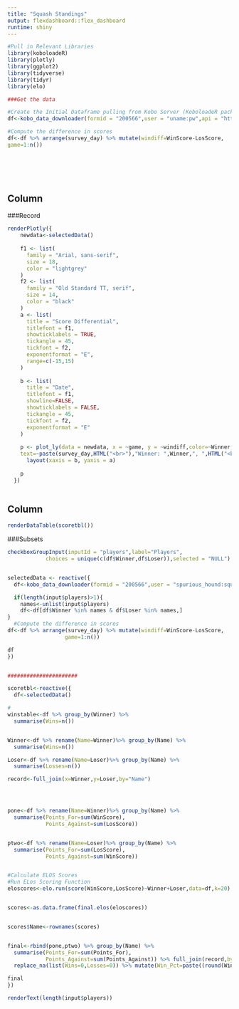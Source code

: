 ```yaml
---
title: "Squash Standings"
output: flexdashboard::flex_dashboard
runtime: shiny
---
```


```r


#Pull in Relevant Libraries
library(koboloadeR)
library(plotly)
library(ggplot2)
library(tidyverse)
library(tidyr)
library(elo)

###Get the data

#Create the Initial Dataframe pulling from Kobo Server (KoboloadeR package)
df<-kobo_data_downloader(formid = "200566",user = "uname:pw",api = "https://kc.humanitarianresponse.info/api/v1/")

#Compute the difference in scores
df<-df %>% arrange(survey_day) %>% mutate(windiff=WinScore-LosScore,
game=1:n())




  
```

Column {data-width=600}
---------------------------
###Record
```r

renderPlotly({
    newdata<-selectedData()
    
    f1 <- list(
      family = "Arial, sans-serif",
      size = 18,
      color = "lightgrey"
    )
    f2 <- list(
      family = "Old Standard TT, serif",
      size = 14,
      color = "black"
    )
    a <- list(
      title = "Score Differential",
      titlefont = f1,
      showticklabels = TRUE,
      tickangle = 45,
      tickfont = f2,
      exponentformat = "E",
      range=c(-15,15)
    )
    
    b <- list(
      title = "Date",
      titlefont = f1,
      showline=FALSE,
      showticklabels = FALSE,
      tickangle = 45,
      tickfont = f2,
      exponentformat = "E"
    )
    
    p <- plot_ly(data = newdata, x = ~game, y = ~windiff,color=~Winner,colors="Set1", hoverinfo = 'text',
    text=~paste(survey_day,HTML("<br>"),"Winner: ",Winner,", ",HTML("<br>"),"Loser: ", Loser,", ",HTML("<br>"), "Differential: ",windiff,sep = ""), marker=list(size=10)) %>%
      layout(xaxis = b, yaxis = a)
    
    p
  })
 
```

Column {data-width=400}
---------------------------
```r

renderDataTable(scoretbl())

```

###Subsets
```r
checkboxGroupInput(inputId = "players",label="Players",
            choices = unique(c(df$Winner,df$Loser)),selected = "NULL")


selectedData <- reactive({
  df<-kobo_data_downloader(formid = "200566",user = "spurious_hound:squashpw",api = "https://kc.humanitarianresponse.info/api/v1/")

  if(length(input$players)>1){
    names<-unlist(input$players)
    df<-df[df$Winner %in% names & df$Loser %in% names,]
}
  #Compute the difference in scores
df<-df %>% arrange(survey_day) %>% mutate(windiff=WinScore-LosScore,
                  game=1:n())

df
})


######################

scoretbl<-reactive({
  df<-selectedData()

#
winstable<-df %>% group_by(Winner) %>%
  summarise(Wins=n())


Winner<-df %>% rename(Name=Winner)%>% group_by(Name) %>%
  summarise(Wins=n())

Loser<-df %>% rename(Name=Loser)%>% group_by(Name) %>%
  summarise(Losses=n())

record<-full_join(x=Winner,y=Loser,by="Name")




pone<-df %>% rename(Name=Winner)%>% group_by(Name) %>%
  summarise(Points_For=sum(WinScore),
            Points_Against=sum(LosScore))


ptwo<-df %>% rename(Name=Loser)%>% group_by(Name) %>%
  summarise(Points_For=sum(LosScore),
            Points_Against=sum(WinScore))


#Calculate ELOS Scores
#Run ELos Scoring Function
eloscores<-elo.run(score(WinScore,LosScore)~Winner+Loser,data=df,k=20)


scores<-as.data.frame(final.elos(eloscores))


scores$Name<-rownames(scores)


final<-rbind(pone,ptwo) %>% group_by(Name) %>%
  summarise(Points_For=sum(Points_For),
            Points_Against=sum(Points_Against)) %>% full_join(record,by="Name") %>% arrange(desc(Wins)) %>%
  replace_na(list(Wins=0,Losses=0)) %>% mutate(Win_Pct=paste((round(Wins/(Wins+Losses),2)) * 100,"%")) %>% select(Name, Wins, Losses, Win_Pct,Points_For, Points_Against) %>% full_join(scores,by="Name") %>% rename(Score=`final.elos(eloscores)`)

final
})

renderText(length(input$players))

```


